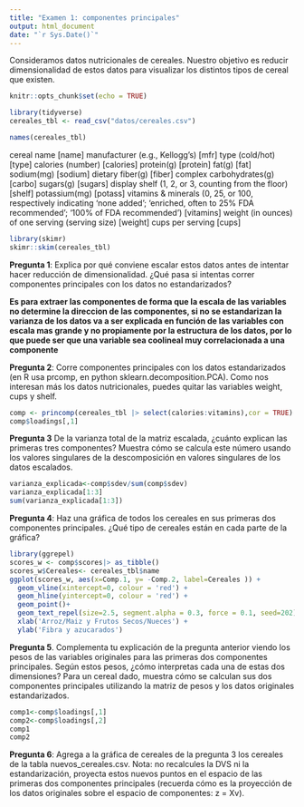 ```yaml
---
title: "Examen 1: componentes principales"
output: html_document
date: "`r Sys.Date()`"
---
```


Consideramos  datos nutricionales de cereales. Nuestro objetivo es reducir dimensionalidad
de estos datos para visualizar los distintos tipos de cereal que existen.

```r
knitr::opts_chunk$set(echo = TRUE)
```

```r
library(tidyverse)
cereales_tbl <- read_csv("datos/cereales.csv")
```

```r
names(cereales_tbl)
```
cereal name [name]
manufacturer (e.g., Kellogg's) [mfr]
type (cold/hot) [type] 
calories (number) [calories]
protein(g) [protein]
fat(g) [fat]
sodium(mg) [sodium]
dietary fiber(g) [fiber]
complex carbohydrates(g) [carbo]
sugars(g) [sugars]
display shelf (1, 2, or 3, counting from the floor) [shelf]
potassium(mg) [potass] 
vitamins & minerals (0, 25, or 100, respectively indicating 'none added'; 'enriched, often to 25% FDA recommended'; '100% of  FDA recommended') [vitamins]
weight (in ounces) of one serving (serving size) [weight]
cups per serving [cups]


```r
library(skimr)
skimr::skim(cereales_tbl)
```


**Pregunta 1**: Explica por qué conviene escalar estos datos antes de intentar hacer
reducción de dimensionalidad. ¿Qué pasa si intentas correr componentes principales
con los datos no estandarizados?

**Es para extraer las componentes de forma que la escala de las variables no determine la direccion de las componentes, si no se estandarizan la varianza de los datos va a ser explicada en función de las variables con escala mas grande y no propiamente por la estructura de los datos, por lo que puede ser que una variable sea coolineal muy correlacionada a una componente**

**Pregunta 2**: Corre componentes principales con los datos estandarizados (en R usa prcomp,
en python sklearn.decomposition.PCA). Como nos interesan más los datos nutricionales,
puedes quitar las variables weight, cups y shelf.

```r
comp <- princomp(cereales_tbl |> select(calories:vitamins),cor = TRUE)
comp$loadings[,1]
```


**Pregunta 3** De la varianza total de la matriz escalada, 
¿cuánto explican las primeras tres componentes? Muestra cómo se calcula este número usando
los valores singulares de la descomposición en valores singulares de los datos escalados.

```r
varianza_explicada<-comp$sdev/sum(comp$sdev)
varianza_explicada[1:3]
sum(varianza_explicada[1:3])

```


**Pregunta 4**: Haz una gráfica de todos los cereales
en sus primeras dos componentes principales. ¿Qué tipo de cereales están en cada parte de la gráfica?

```r
library(ggrepel)
scores_w <- comp$scores|> as_tibble()
scores_w$Cereales<- cereales_tbl$name
ggplot(scores_w, aes(x=Comp.1, y= -Comp.2, label=Cereales )) + 
  geom_vline(xintercept=0, colour = 'red') +
  geom_hline(yintercept=0, colour = 'red') +
  geom_point()+
  geom_text_repel(size=2.5, segment.alpha = 0.3, force = 0.1, seed=202) +
  xlab('Arroz/Maiz y Frutos Secos/Nueces') +
  ylab('Fibra y azucarados')

```


**Pregunta 5**. Complementa tu explicación de la pregunta anterior viendo los pesos de las
variables originales para las primeras dos componentes principales. Según estos pesos,
¿cómo interpretas cada una de estas dos dimensiones? Para un cereal dado, muestra cómo
se calculan sus dos componentes principales utilizando la matriz de pesos y los datos
originales estandarizados.

```r
comp1<-comp$loadings[,1]
comp2<-comp$loadings[,2]
comp1
comp2
```


**Pregunta 6**: Agrega a la gráfica de cereales de la pregunta 3 los cereales de la tabla 
nuevos_cereales.csv. Nota: no recalcules la DVS ni la estandarización, proyecta estos nuevos puntos en el espacio de las primeras dos componentes principales (recuerda cómo es la proyección de los datos originales sobre el espacio de componentes: z = Xv).

```r

```




